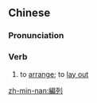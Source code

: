 {{also|编列}}
==Chinese==
{{zh-forms|s=编列}}

===Pronunciation===
{{zh-pron
|m=biānliè
|cat=v
}}

===Verb===
{{zh-verb}}

# to [[arrange]]; to [[lay out]]

[[zh-min-nan:編列]]
